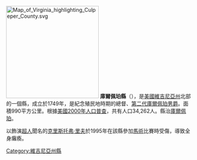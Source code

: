 [[File:Map_of_Virginia_highlighting_Culpeper_County.svg|250px]]
'''庫爾佩珀縣'''（{{lang-en|Culpeper County}}），是[[美國|美國]][[維吉尼亞州|維吉尼亞州]]北部的一個縣，成立於1749年，是紀念殖民地時期的總督、[[第二代庫爾佩珀男爵|第二代庫爾佩珀男爵]]。面積990平方公里。根據[[美國2000年人口普查|美國2000年人口普查]]，共有人口34,262人。縣治[[庫爾佩珀|庫爾佩珀]]。

以飾演[[超人|超人]]聞名的[[克里斯托弗·里夫|克里斯托弗·里夫]]於1995年在該縣參加[[馬術|馬術]]比賽時受傷，導致全身癱瘓。

{{commonscat}}
{{coord|display=title}}
{{弗吉尼亚州}}
{{normdaten}}
{{DEFAULTSORT:culpeper}}
{{VA-stub}}
[[Category:維吉尼亞州縣|Category:維吉尼亞州縣]]